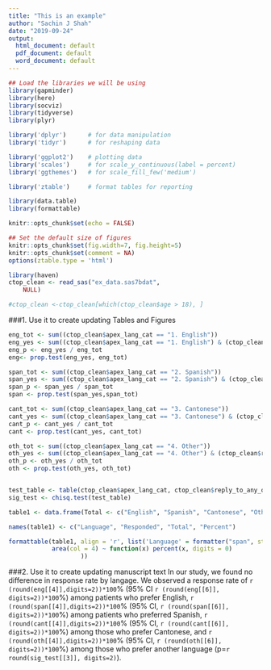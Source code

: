 ```yaml
---
title: "This is an example"
author: "Sachin J Shah"
date: "2019-09-24"
output:
  html_document: default
  pdf_document: default
  word_document: default
---
```


   


```r

## Load the libraries we will be using
library(gapminder)
library(here)
library(socviz)
library(tidyverse)
library(plyr)

library('dplyr')      # for data manipulation
library('tidyr')      # for reshaping data

library('ggplot2')    # plotting data
library('scales')     # for scale_y_continuous(label = percent)
library('ggthemes')   # for scale_fill_few('medium')

library('ztable')     # format tables for reporting

library(data.table)
library(formattable)

knitr::opts_chunk$set(echo = FALSE) 

## Set the default size of figures
knitr::opts_chunk$set(fig.width=7, fig.height=5)  
knitr::opts_chunk$set(comment = NA)
options(ztable.type = 'html')

library(haven)
ctop_clean <- read_sas("ex_data.sas7bdat", 
    NULL)

#ctop_clean <-ctop_clean[which(ctop_clean$age > 18), ]


```

###1. Use it to create updating Tables and Figures

```r

eng_tot <- sum((ctop_clean$apex_lang_cat == "1. English"))
eng_yes <- sum((ctop_clean$apex_lang_cat == "1. English") & (ctop_clean$reply_to_any_q == "Yes"))
eng_p <- eng_yes / eng_tot
eng<- prop.test(eng_yes, eng_tot)

span_tot <- sum((ctop_clean$apex_lang_cat == "2. Spanish"))
span_yes <- sum((ctop_clean$apex_lang_cat == "2. Spanish") & (ctop_clean$reply_to_any_q == "Yes"))
span_p <- span_yes / span_tot
span <- prop.test(span_yes,span_tot)

cant_tot <- sum((ctop_clean$apex_lang_cat == "3. Cantonese"))
cant_yes <- sum((ctop_clean$apex_lang_cat == "3. Cantonese") & (ctop_clean$reply_to_any_q == "Yes"))
cant_p <- cant_yes / cant_tot
cant <- prop.test(cant_yes, cant_tot)

oth_tot <- sum((ctop_clean$apex_lang_cat == "4. Other"))
oth_yes <- sum((ctop_clean$apex_lang_cat == "4. Other") & (ctop_clean$reply_to_any_q == "Yes"))
oth_p <- oth_yes / oth_tot 
oth <- prop.test(oth_yes, oth_tot)


test_table <- table(ctop_clean$apex_lang_cat, ctop_clean$reply_to_any_q)
sig_test <- chisq.test(test_table)

table1 <- data.frame(Total <- c("English", "Spanish", "Cantonese", "Other"), Respond <- c(eng_yes, span_yes, cant_yes, oth_yes), c(eng_tot, span_tot, cant_tot, oth_tot),  Percent <- c(eng_p, span_p, cant_p, oth_p))

names(table1) <- c("Language", "Responded", "Total", "Percent")

formattable(table1, align = 'r', list('Language' = formatter("span", style = ~ style(font.weight = "bold")),
            area(col = 4) ~ function(x) percent(x, digits = 0)                              
                    ))

```

###2. Use it to create updating manuscript text
In our study, we found no difference in response rate by langage. We observed a response rate of `r (round(eng[[4]],digits=2))*100`% (95% CI `r (round(eng[[6]], digits=2))*100`%) among patients who prefer English, `r (round(span[[4]],digits=2))*100`% (95% CI, `r (round(span[[6]], digits=2))*100`%) among patients who preferred Spanish, `r (round(cant[[4]],digits=2))*100`% (95% CI, `r (round(cant[[6]], digits=2))*100`%) among those who prefer Cantonese, and `r (round(oth[[4]],digits=2))*100`% (95% CI, `r (round(oth[[6]], digits=2))*100`%) among those who prefer another language (p=`r round(sig_test[[3]], digits=2)`).



